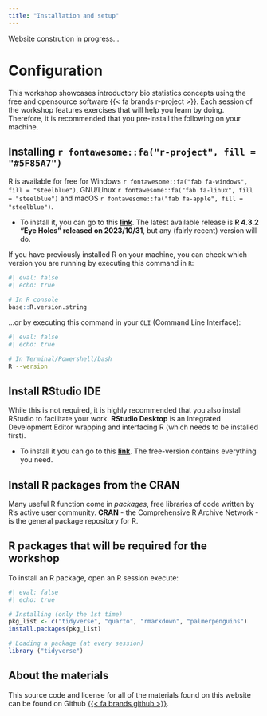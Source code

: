 ```yaml
---
title: "Installation and setup"
---
```




::: {.callout-caution collapse="false"}
Website constrution in progress...
:::


# Configuration 

This workshop showcases introductory bio statistics concepts using the free and opensource software {{< fa brands r-project >}}. Each session of the workshop features exercises that will help you learn by doing. Therefore, it is recommended that you pre-install the following on your machine.


## Installing `r fontawesome::fa("r-project", fill = "#5F85A7")`

R is available for free for Windows `r fontawesome::fa("fab fa-windows", fill = "steelblue")`, GNU/Linux  `r fontawesome::fa("fab fa-linux", fill = "steelblue")` and macOS `r fontawesome::fa("fab fa-apple", fill = "steelblue")`.  

+ To install it, you can go to this **[link](https://cloud.r-project.org/)**. 
The latest available release is **R 4.3.2 "Eye Holes" released on 2023/10/31**, but any (fairly recent) version will do.  

If you have previously installed R on your machine, you can check which version you are running by executing this command in `R`:

```r
#| eval: false
#| echo: true

# In R console
base::R.version.string
```

...or by executing this command in your `CLI` (Command Line Interface):

```bash
#| eval: false
#| echo: true

# In Terminal/Powershell/bash
R --version
```


## Install RStudio IDE

While this is not required, it is highly recommended that you also install RStudio to facilitate your work. **RStudio Desktop** is an Integrated Development Editor wrapping and interfacing R (which needs to be installed first). 

+ To install it you can go to this **[link](https://posit.co/download/rstudio-desktop/)**. The free-version contains everything you need.

## Install R packages from the CRAN

Many useful R function come in *packages*, free libraries of code written by R's active user community. **CRAN** - the Comprehensive R Archive Network - is the general package repository for R.

<!-- The bottom-right panel holds five tabs. -->

<!-- -   Files -->
<!-- -   Plots -->
<!-- -   Packages -->
<!-- -   Help -->
<!-- -   Viewer -->

<!-- Click on the `Packages` tab (1.) and select the select the `Install` button (2.). Type `dplyr` in (3.). You will see the word auto-completion that helps. -->

<!-- ![](images/installPck.png) -->


## R packages that will be required for the workshop 

To install an R package, open an R session execute: 

```r
#| eval: false
#| echo: true

# Installing (only the 1st time)
pkg_list <- c("tidyverse", "quarto", "rmarkdown", "palmerpenguins")
install.packages(pkg_list)

# Loading a package (at every session) 
library ("tidyverse")
```

<!-- ## Install [Quarto] -->

<!--  - Install latest version of [Quarto](https://quarto.org/docs/get-started/) (v1.0.36 or greater) -->
<!-- - After installing Quarto, open the terminal in RStudio and: -->
<!--   - See [this guide](https://support.rstudio.com/hc/en-us/articles/115010737148-Using-the-RStudio-Terminal-in-the-RStudio-IDE) for details on using the terminal -->
<!--   - Install/Update TinyTeX for PDFs with `quarto install tool tinytex` -->
<!--   - Install/Update Chromium with `quarto install tool chromium` -->


## About the materials

This source code and license for all of the materials found on this website can be found on Github [{{< fa brands github >}}](https://github.com/Lulliter/R4biostats).

